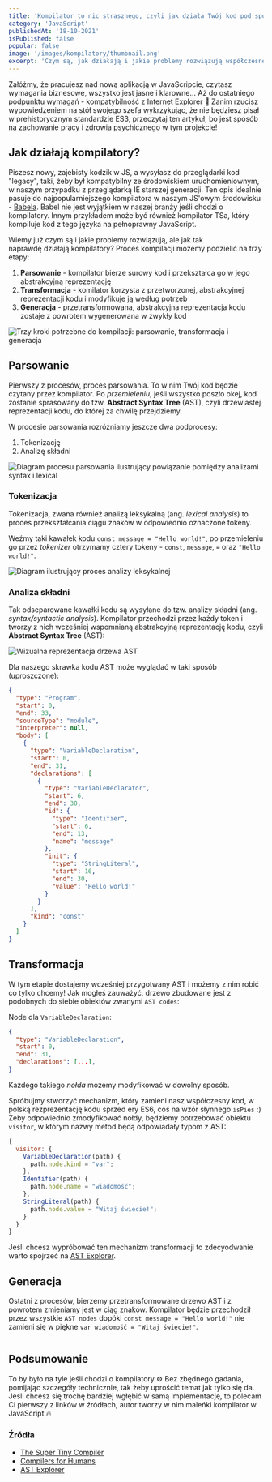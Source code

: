 ```yaml
---
title: 'Kompilator to nic strasznego, czyli jak działa Twój kod pod spodem?'
category: 'JavaScript'
publishedAt: '18-10-2021'
isPublished: false
popular: false
image: '/images/kompilatory/thumbnail.png'
excerpt: 'Czym są, jak działają i jakie problemy rozwiązują współczesne kompilatory takie jak Babel?'
---
```


Załóżmy, że pracujesz nad nową aplikacją w JavaScripcie, czytasz wymagania biznesowe, wszystko jest jasne i klarowne... Aż do ostatniego podpunktu wymagań - kompatybilność z Internet Explorer 😬 Zanim rzucisz wypowiedzeniem na stół swojego szefa wykrzykując, że nie będziesz pisał w prehistorycznym standardzie ES3, przeczytaj ten artykuł, bo jest sposób na zachowanie pracy i zdrowia psychicznego w tym projekcie!

## Jak działają kompilatory?

Piszesz nowy, zajebisty kodzik w JS, a wysyłasz do przeglądarki kod "legacy", taki, żeby był kompatybilny ze środowiskiem uruchomieniownym, w naszym przypadku z przeglądarką IE starszej generacji. Ten opis idealnie pasuje do najpopularniejszego kompilatora w naszym JS'owym środowisku - [Babela](https://babeljs.io/docs/en/). Babel nie jest wyjątkiem w naszej branży jeśli chodzi o kompilatory. Innym przykładem może być również kompilator TSa, który kompiluje kod z tego języka na pełnoprawny JavaScript.

Wiemy już czym są i jakie problemy rozwiązują, ale jak tak naprawdę działają kompilatory? Proces kompilacji możemy podzielić na trzy etapy:

1. **Parsowanie** - kompilator bierze surowy kod i przekształca go w jego abstrakcyjną reprezentację
2. **Transformacja** - komilator korzysta z przetworzonej, abstrakcyjnej reprezentacji kodu i modyfikuje ją według potrzeb
3. **Generacja** - przetransformowana, abstrakcyjna reprezentacja kodu zostaje z powrotem wygenerowana w zwykły kod

<Image
  src="/images/kompilatory/trzy-kroki.png"
  alt="Trzy kroki potrzebne do kompilacji: parsowanie, transformacja i generacja"
/>

## Parsowanie

Pierwszy z procesów, proces parsowania. To w nim Twój kod będzie czytany przez kompilator. Po _przemieleniu_, jeśli wszystko poszło okej, kod zostanie sprasowany do tzw. **Abstract Syntax Tree** (AST), czyli drzewiastej reprezentacji kodu, do której za chwilę przejdziemy.

W procesie parsowania rozróżniamy jeszcze dwa podprocesy:

1. Tokenizację
2. Analizę składni

<Image
  src="/images/kompilatory/parsowanie.png"
  alt="Diagram procesu parsowania ilustrujący powiązanie pomiędzy analizami syntax i lexical"
/>

### Tokenizacja

Tokenizacja, zwana również analizą leksykalną (ang. _lexical analysis_) to proces przekształcania ciągu znaków w odpowiednio oznaczone tokeny.

Weźmy taki kawałek kodu `const message = "Hello world!"`, po przemieleniu go przez _tokenizer_ otrzymamy cztery tokeny - `const`, `message`, `=` oraz `"Hello world!"`.

<Image
  src="/images/kompilatory/lexical-analysis.png"
  alt="Diagram ilustrujący proces analizy leksykalnej"
/>

### Analiza składni

Tak odseparowane kawałki kodu są wysyłane do tzw. analizy składni (ang. _syntax/syntactic analysis_). Kompilator przechodzi przez każdy token i tworzy z nich wcześniej wspomnianą abstrakcyjną reprezentację kodu, czyli **Abstract Syntax Tree** (AST):

<Image src="/images/kompilatory/ast.png" alt="Wizualna reprezentacja drzewa AST" />

Dla naszego skrawka kodu AST może wyglądać w taki sposób (uproszczone):

```json
{
  "type": "Program",
  "start": 0,
  "end": 33,
  "sourceType": "module",
  "interpreter": null,
  "body": [
    {
      "type": "VariableDeclaration",
      "start": 0,
      "end": 31,
      "declarations": [
        {
          "type": "VariableDeclarator",
          "start": 6,
          "end": 30,
          "id": {
            "type": "Identifier",
            "start": 6,
            "end": 13,
            "name": "message"
          },
          "init": {
            "type": "StringLiteral",
            "start": 16,
            "end": 30,
            "value": "Hello world!"
          }
        }
      ],
      "kind": "const"
    }
  ]
}
```

## Transformacja

W tym etapie dostajemy wcześniej przygotwany AST i możemy z nim robić co tylko chcemy! Jak mogłeś zauważyć, drzewo zbudowane jest z podobnych do siebie obiektów zwanymi `AST codes`:

Node dla `VariableDeclaration`:

```json
{
  "type": "VariableDeclaration",
  "start": 0,
  "end": 31,
  "declarations": [...],
}
```

Każdego takiego _nołda_ możemy modyfikować w dowolny sposób.

Spróbujmy stworzyć mechanizm, który zamieni nasz współczesny kod, w polską rezprezentację kodu sprzed ery ES6, coś na wzór słynnego `isPies` :) Żeby odpowiednio zmodyfikować nołdy, będziemy potrzebować obiektu `visitor`, w którym nazwy metod będą odpowiadały typom z AST:

```js
{
  visitor: {
    VariableDeclaration(path) {
      path.node.kind = "var";
    },
    Identifier(path) {
      path.node.name = "wiadomość";
    },
    StringLiteral(path) {
      path.node.value = "Witaj świecie!";
    }
  }
}
```

Jeśli chcesz wypróbować ten mechanizm transformacji to zdecyodwanie warto spojrzeć na [AST Explorer](https://astexplorer.net/).

## Generacja

Ostatni z procesów, bierzemy przetransformowane drzewo AST i z powrotem zmieniamy jest w ciąg znaków. Kompilator będzie przechodził przez wszystkie `AST nodes` dopóki `const message = "Hello world!"` nie zamieni się w piękne `var wiadomość = "Witaj świecie!"`.

<Image src="/images/kompilatory/generacja-kodu.png" alt="" />

## Podsumowanie

To by było na tyle jeśli chodzi o kompilatory ⚙️ Bez zbędnego gadania, pomijając szczegóły technicznie, tak żeby uprościć temat jak tylko się da. Jeśli chcesz się trochę bardziej wgłębić w samą implementację, to polecam Ci pierwszy z linków w źródłach, autor tworzy w nim maleńki kompilator w JavaScript 🔥

### Źródła

- [The Super Tiny Compiler](https://github.com/jamiebuilds/the-super-tiny-compiler)
- [Compilers for Humans](https://www.compilersforhumans.com/)
- [AST Explorer](https://astexplorer.net/)
